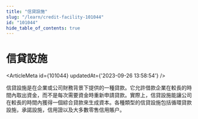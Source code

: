 ```yaml
---
title: "信貸設施"
slug: "/learn/credit-facility-101044"
id: "101044"
hide_table_of_contents: true
---
```



# 信貸設施

<ArticleMeta id={101044} updatedAt={'2023-09-26 13:58:54'} />
<div className='border-solid border-b border-t-0 my-4 border-[var(--ifm-color-gray-300)]' />

信貸設施是在企業或公司財務背景下提供的一種貸款。它允許借款企業在較長的時間內取出資金，而不是每次需要資金時重新申請貸款。實際上，信貸設施能讓公司在較長的時間內獲得一個綜合貸款來生成資本。各種類型的信貸設施包括循環貸款設施，承諾設施，信用證以及大多數零售信用賬户。
